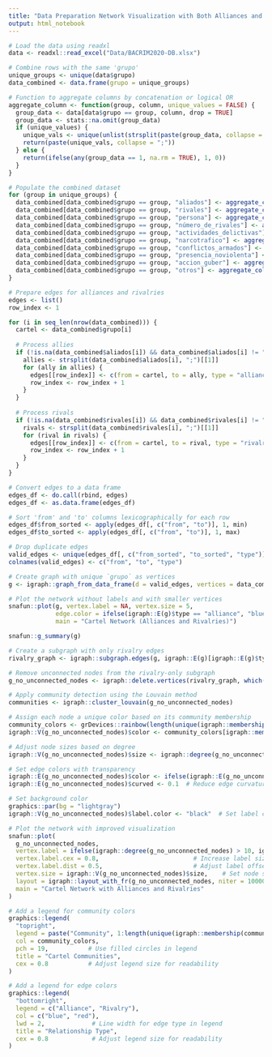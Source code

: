 ```yaml
---
title: "Data Preparation Network Visualization with Both Alliances and Rivalries Edges"
output: html_notebook
---
```


```r
# Load the data using readxl
data <- readxl::read_excel("Data/BACRIM2020-DB.xlsx")
```

```r
# Combine rows with the same 'grupo'
unique_groups <- unique(data$grupo)
data_combined <- data.frame(grupo = unique_groups)

# Function to aggregate columns by concatenation or logical OR
aggregate_column <- function(group, column, unique_values = FALSE) {
  group_data <- data[data$grupo == group, column, drop = TRUE]
  group_data <- stats::na.omit(group_data)
  if (unique_values) {
    unique_vals <- unique(unlist(strsplit(paste(group_data, collapse = ";"), ";")))
    return(paste(unique_vals, collapse = ";"))
  } else {
    return(ifelse(any(group_data == 1, na.rm = TRUE), 1, 0))
  }
}

# Populate the combined dataset
for (group in unique_groups) {
  data_combined[data_combined$grupo == group, "aliados"] <- aggregate_column(group, "aliados", TRUE)
  data_combined[data_combined$grupo == group, "rivales"] <- aggregate_column(group, "rivales", TRUE)
  data_combined[data_combined$grupo == group, "persona"] <- aggregate_column(group, "persona", TRUE)
  data_combined[data_combined$grupo == group, "número_de_rivales"] <- aggregate_column(group, "número de rivales")
  data_combined[data_combined$grupo == group, "actividades_delictivas"] <- aggregate_column(group, "actividades_delictivas")
  data_combined[data_combined$grupo == group, "narcotrafico"] <- aggregate_column(group, "narcotrafico")
  data_combined[data_combined$grupo == group, "conflictos_armados"] <- aggregate_column(group, "conflictos_armados")
  data_combined[data_combined$grupo == group, "presencia_noviolenta"] <- aggregate_column(group, "presencia_noviolenta")
  data_combined[data_combined$grupo == group, "accion_guber"] <- aggregate_column(group, "accion_guber")
  data_combined[data_combined$grupo == group, "otros"] <- aggregate_column(group, "otros")
}
```

```r
# Prepare edges for alliances and rivalries
edges <- list()
row_index <- 1

for (i in seq_len(nrow(data_combined))) {
  cartel <- data_combined$grupo[i]
  
  # Process allies
  if (!is.na(data_combined$aliados[i]) && data_combined$aliados[i] != "") {
    allies <- strsplit(data_combined$aliados[i], ";")[[1]]
    for (ally in allies) {
      edges[[row_index]] <- c(from = cartel, to = ally, type = "alliance")
      row_index <- row_index + 1
    }
  }
  
  # Process rivals
  if (!is.na(data_combined$rivales[i]) && data_combined$rivales[i] != "") {
    rivals <- strsplit(data_combined$rivales[i], ";")[[1]]
    for (rival in rivals) {
      edges[[row_index]] <- c(from = cartel, to = rival, type = "rivalry")
      row_index <- row_index + 1
    }
  }
}

# Convert edges to a data frame
edges_df <- do.call(rbind, edges)
edges_df <- as.data.frame(edges_df)

# Sort 'from' and 'to' columns lexicographically for each row
edges_df$from_sorted <- apply(edges_df[, c("from", "to")], 1, min)
edges_df$to_sorted <- apply(edges_df[, c("from", "to")], 1, max)

# Drop duplicate edges
valid_edges <- unique(edges_df[, c("from_sorted", "to_sorted", "type")])
colnames(valid_edges) <- c("from", "to", "type")
```

```r
# Create graph with unique `grupo` as vertices
g <- igraph::graph_from_data_frame(d = valid_edges, vertices = data_combined, directed = FALSE)
```

```r
# Plot the network without labels and with smaller vertices
snafun::plot(g, vertex.label = NA, vertex.size = 5, 
             edge.color = ifelse(igraph::E(g)$type == "alliance", "blue", "red"),
             main = "Cartel Network (Alliances and Rivalries)")
```
```r
snafun::g_summary(g)
```
```r
# Create a subgraph with only rivalry edges
rivalry_graph <- igraph::subgraph.edges(g, igraph::E(g)[igraph::E(g)$type == "rivalry"])

# Remove unconnected nodes from the rivalry-only subgraph
g_no_unconnected_nodes <- igraph::delete.vertices(rivalry_graph, which(igraph::degree(rivalry_graph) == 0))

# Apply community detection using the Louvain method
communities <- igraph::cluster_louvain(g_no_unconnected_nodes)

# Assign each node a unique color based on its community membership
community_colors <- grDevices::rainbow(length(unique(igraph::membership(communities))))
igraph::V(g_no_unconnected_nodes)$color <- community_colors[igraph::membership(communities)]

# Adjust node sizes based on degree
igraph::V(g_no_unconnected_nodes)$size <- igraph::degree(g_no_unconnected_nodes, mode = "all") * 0.5 + 5

# Set edge colors with transparency
igraph::E(g_no_unconnected_nodes)$color <- ifelse(igraph::E(g_no_unconnected_nodes)$type == "alliance", grDevices::adjustcolor("blue", alpha.f = 0.5), grDevices::adjustcolor("red", alpha.f = 0.5))
igraph::E(g_no_unconnected_nodes)$curved <- 0.1  # Reduce edge curvature

# Set background color
graphics::par(bg = "lightgray")
igraph::V(g_no_unconnected_nodes)$label.color <- "black"  # Set label color to black for visibility

# Plot the network with improved visualization
snafun::plot(
  g_no_unconnected_nodes,
  vertex.label = ifelse(igraph::degree(g_no_unconnected_nodes) > 10, igraph::V(g_no_unconnected_nodes)$name, NA),  # Display labels for nodes with high degree
  vertex.label.cex = 0.8,                          # Increase label size
  vertex.label.dist = 0.5,                         # Adjust label offset
  vertex.size = igraph::V(g_no_unconnected_nodes)$size,    # Set node size by degree
  layout = igraph::layout_with_fr(g_no_unconnected_nodes, niter = 10000, area = 30 * igraph::vcount(g_no_unconnected_nodes)^2),  # Fruchterman-Reingold layout
  main = "Cartel Network with Alliances and Rivalries"
)

# Add a legend for community colors
graphics::legend(
  "topright",
  legend = paste("Community", 1:length(unique(igraph::membership(communities)))),
  col = community_colors,
  pch = 19,           # Use filled circles in legend
  title = "Cartel Communities",
  cex = 0.8           # Adjust legend size for readability
)

# Add a legend for edge colors
graphics::legend(
  "bottomright",
  legend = c("Alliance", "Rivalry"),
  col = c("blue", "red"),
  lwd = 2,             # Line width for edge type in legend
  title = "Relationship Type",
  cex = 0.8            # Adjust legend size for readability
)
```


